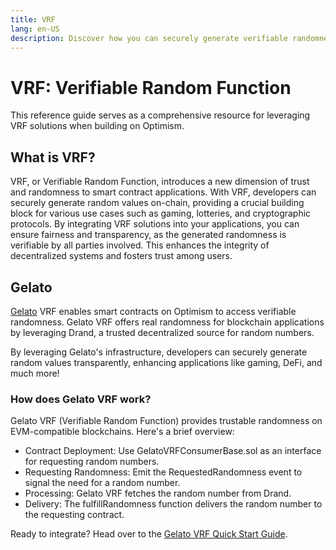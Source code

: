 ```yaml
---
title: VRF
lang: en-US
description: Discover how you can securely generate verifiable randomness on-chain for your smart contract applications.
---
```


# VRF: Verifiable Random Function

This reference guide serves as a comprehensive resource for leveraging VRF solutions when building on Optimism.

## What is VRF?

VRF, or Verifiable Random Function, introduces a new dimension of trust and randomness to smart contract applications. With VRF, developers can securely generate random values on-chain, providing a crucial building block for various use cases such as gaming, lotteries, and cryptographic protocols.
By integrating VRF solutions into your applications, you can ensure fairness and transparency, as the generated randomness is verifiable by all parties involved. This enhances the integrity of decentralized systems and fosters trust among users.

## Gelato

[Gelato](https://www.gelato.network/) VRF enables smart contracts on Optimism to access verifiable randomness. Gelato VRF offers real randomness for blockchain applications by leveraging Drand, a trusted decentralized source for random numbers.

By leveraging Gelato's infrastructure, developers can securely generate random values transparently, enhancing applications like gaming, DeFi, and much more!

### How does Gelato VRF work?

Gelato VRF (Verifiable Random Function) provides trustable randomness on EVM-compatible blockchains. Here's a brief overview:

- Contract Deployment: Use GelatoVRFConsumerBase.sol as an interface for requesting random numbers.
- Requesting Randomness: Emit the RequestedRandomness event to signal the need for a random number.
- Processing: Gelato VRF fetches the random number from Drand.
- Delivery: The fulfillRandomness function delivers the random number to the requesting contract.

Ready to integrate? Head over to the [Gelato VRF Quick Start Guide](https://docs.gelato.network/web3-services/vrf/quick-start).
